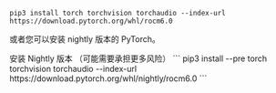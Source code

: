 ```
pip3 install torch torchvision torchaudio --index-url https://download.pytorch.org/whl/rocm6.0
```

或者您可以安装 nightly 版本的 PyTorch。

<Accordion title="安装 Nightly 版本">
<Warning>安装 Nightly 版本 （可能需要承担更多风险）</Warning>
```
pip3 install --pre torch torchvision torchaudio --index-url https://download.pytorch.org/whl/nightly/rocm6.0
```
</Accordion>
